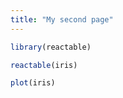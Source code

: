 ```yaml
---
title: "My second page"
---
```


```r
library(reactable)
```

```r
reactable(iris)
```

```r
plot(iris)
```



